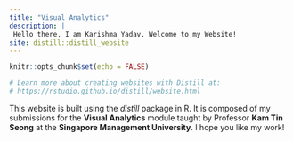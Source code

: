 ```yaml
---
title: "Visual Analytics"
description: |
 Hello there, I am Karishma Yadav. Welcome to my Website!
site: distill::distill_website
---
```


```r
knitr::opts_chunk$set(echo = FALSE)

# Learn more about creating websites with Distill at:
# https://rstudio.github.io/distill/website.html

```
This website is built using the *distill* package in R. It is composed of my submissions for the **Visual Analytics** module taught by Professor **Kam Tin Seong** at the **Singapore Management University**. I hope you like my work!

